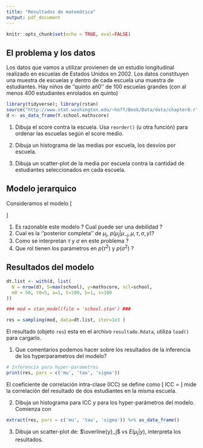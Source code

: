 ```yaml
---
title: "Resultados de matemática"
output: pdf_document
---
```


```r
knitr::opts_chunk$set(echo = TRUE, eval=FALSE)
```

## El problema y los datos

Los datos que vamos a utilizar provienen de un estudio longitudinal realizado en escuelas de Estados Unidos en 2002. Los datos constituyen una muestra de escuelas y dentro de cada escuela una muestra de estudiantes. Hay niños de ''quinto añ0'' de 100 escuelas grandes (con al menos 400 estudiantes enrolados en quinto)  
\vspace{.5cm}

```r
library(tidyverse); library(rstan)
source("http://www.stat.washington.edu/~hoff/Book/Data/data/chapter8.r")
d <- as_data_frame(Y.school.mathscore)
```

1. Dibuja el score contra la escuela. Usa `reorder()` (u otra función) para ordenar las escuelas según el score medio.   
   
2. Dibuja un histograma de las medias por escuela, los desvíos por escuela.   
   
3. Dibuja un scatter-plot de la media por escuela contra la cantidad de estudiantes seleccionados en cada escuela. 
\vspace{1cm}

## Modelo jerarquico
Consideramos el modelo 
\[ \begin{array}{c}
  (y_{j,1}, \ldots, y_{j,n_j})  \stackrel{ind}{\sim} N(\mu_j, \sigma^2) \\
	\mu_j  \stackrel{ind}{\sim} N(\mu, \tau^2)  \\
	\mu \sim N(m, t_0) \;\; \tau^2 \sim IG(a/2, a t/2) \;\; \sigma^2 \sim IG(b/2, b t/2)
	\end{array}
\]

1. Es razonable este modelo ? Cual puede ser una debilidad ?   
2. Cual es la ''posterior completa'' de $\mu_j$, $p(\mu_j\vert \mu_{-j}, \mu, \tau, \sigma, y)$?   
3. Como se interpretan $\tau$ y $\sigma$ en este problema ?  
4. Que rol tienen los parámetros en $p(\tau^2)$ y $p(\sigma^2)$ ?
\vspace{1cm}

## Resultados del modelo 
```r
dt.list <- with(d, list(
  N = nrow(d), S=max(school), y=mathscore, scl=school, 
  m0 = 50, t0=5, a=1, t=100, b=1, s=100
))

### mod = stan_model(file = 'school.stan') ###

res = sampling(mod, data=dt.list, iter=1e3 )
```

El resultado (objeto `res`) esta en el archivo `resultado.Rdata`, utiliza `load()` para cargarlo.   

1. Que comentarios podemos hacer sobre los resultados de la inferencia de los hyperparametros del modelo?
```r
# Inferencia para hyper-parametros
print(res, pars = c('mu', 'tau', 'sigma'))
```

El coeficiente de correlación intra-clase (ICC) se define como 
\[ ICC = \frac{\tau^2}{\sigma^2 + \tau^2}\]
mide la correlación del resultado de dos estudiantes en la misma escuela. 

2. Dibuja un histograma para ICC y para los hyper-parámetros del modelo. Comienza con 
```r
extract(res, pars = c('mu', 'tau', 'sigma')) %>% as_data_frame()
```

3. Dibuja un scatter-plot de: $\overline{y}_j$ vs $E(\mu_j\vert y)$, interpreta los resultados. 

